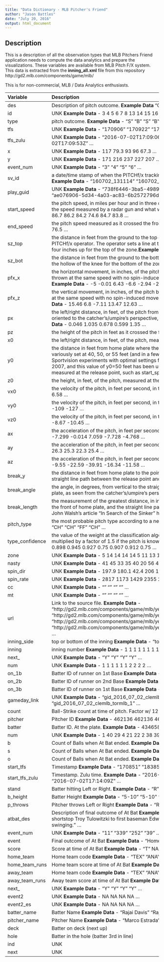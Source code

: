```yaml
---
title: "Data Dictionary - MLB Pitcher's Friend"
author: "Jason Battles"
date: "July 20, 2016"
output: html_document
---
```


## Description
This is a description of all the observation types that MLB Pitchers Friend application needs to compute the data analytics and prepare the visualizations.  These variables are available from MLB Pitch F/X system.  This data is extracted from the **inning_all.xml** file from this repository http://gd2.mlb.com/components/game/mlb/

This is for non-commercial, MLB / Data Analytics enthusiasts.

-------------------------------------------------------------
Variable        Description                                                 
-------------   ----------------------------------------------------------------        
des             Description of pitch outcome. **Example Data** "Called Strike" "Ball" "Swinging Strike" "Ball" ...

id              UNK   **Example Data** - 3 4 5 6 7 8 13 14 15 16 ...

type            pitch outcome.  **Example Data** -  "S" "B" "S" "B" ...

tfs             UNK   **Example Data** -  "170906" "170922" "170936" "170953" ...

tfs_zulu        UNK  **Example Data** -  "2016-07-02T17:09:06Z" "2016-07-02T17:09:22Z" "2016-07-02T17:09:36Z" "2016-07-02T17:09:53Z" ...

x               UNK **Example Data** - 117 79.3 93 96 67.3 ...
 
y               UNK **Example Data** - 171 216 237 227 207 ...
 
event_num       UNK **Example Data** -  "3" "4" "5" "6" ...
 
sv_id           a date/time stamp of when the PITCHf/x tracking system first detected the pitch in the air, it is in the format YYMMDD_hhmmss.  **Example Data** -  "160702_131114" "160702_131128" "160702_131141" "160702_131200" ...
 
play_guid       UNK **Example Data** -  "738f6446-3ba5-4989-8514-f1ebe93c16a2" "ed9a82bb-91b9-485f-b24d-0006910bff72" "ae076906-5d34-4a03-ac83-6b2572796d34" "c9bf731e-323f-4b9a-99f0-3c0113f8e4c8" ...
 
start_speed     the pitch speed, in miles per hour and in three dimensions, measured at the initial point, y0. Of the two speeds, this one is closer to the speed measured by a radar gun and what we are familiar with for a pitcher’s “velocity” **Example Data** - 83.7 81.1 72.6 74.3 86.7 86.2 84.2 74.6 84.7 83.8 ...
 
end_speed       the pitch speed measured as it crossed the front of home plate.**Example Data** - 74.4 74.2 66.2 67.8 80.1 79.2 76.4 67.7 77.7 76.5 ...
 
sz_top          the distance in feet from the ground to the top of the current batter’s rulebook strike zone as measured from the video by the PITCHf/x operator. The operator sets a line at the batter’s belt as he settles into the hitting position, and the PITCHf/x software adds four inches up for the top of the zone.**Example Data** - 3.47 3.47 3.47 3.47 3.47 3.47 3.26 3.26 3.26 3.26 ...
 
sz_bot          the distance in feet from the ground to the bottom of the current batter’s rulebook strike zone. The PITCHf/x operator sets a line at the hollow of the knee for the bottom of the zone.**Example Data** - 1.5 1.5 1.5 1.5 1.5 1.5 1.48 1.48 1.48 1.48 ...
 
pfx_x           the horizontal movement, in inches, of the pitch between the release point and home plate, as compared to a theoretical pitch thrown at the same speed with no spin-induced movement. This parameter is measured at y=40 feet regardless of the y0 value. **Example Data** - -5 -0.01 6.43 -6.6 -2.94 -2.33 -2.66 -9.81 -3.71 -4.02 ...
 
pfx_z           the vertical movement, in inches, of the pitch between the release point and home plate, as compared to a theoretical pitch thrown at the same speed with no spin-induced movement. This parameter is measured at y=40 feet regardless of the y0 value. **Example Data** - 15.46 6.8 -7.11 13.47 12.63 ...
 
px              the left/right distance, in feet, of the pitch from the middle of the plate as it crossed home plate. The PITCHf/x coordinate system is oriented to the catcher’s/umpire’s perspective, with distances to the right being positive and to the left being negative. **Example Data** - 0.046 1.035 0.678 0.599 1.35 ...
 
pz              the height of the pitch in feet as it crossed the front of home plate. **Example Data** - 2.552 0.896 0.128 0.485 1.235 ...
 
x0              the left/right distance, in feet, of the pitch, measured at the initial point. **Example Data** - -0.935 -1.064 -1.289 -1.011 -0.901 ...
 
y0              the distance in feet from home plate where the PITCHf/x system is set to measure the initial parameters. This parameter has been variously set at 40, 50, or 55 feet (and in a few instances 45 feet) from the plate at different times throughout the 2007 season as Sportvision experiments with optimal settings for the PITCHf/x measurements. Sportvision settled on 50 feet in the second half of 2007, and this value of y0=50 feet has been used since. Changes in this parameter impact the values of all other parameters measured at the release point, such as start_speed. **Example Data** - 50 50 50 50 50 50 50 50 50 50 ...
 
z0              the height, in feet, of the pitch, measured at the initial point. **Example Data** - 6.49 6.42 6.54 6.37 6.34 ...
 
vx0                 the velocity of the pitch, in feet per second, in three dimensions, measured at the initial point. **Example Data** - 3.87 4.88 2.35 5.24 6.58 ...
 
vy0             the velocity of the pitch, in feet per second, in three dimensions, measured at the initial point. **Example Data** - -122 -119 -106 -109 -127 ...
 
vz0             the velocity of the pitch, in feet per second, in three dimensions, measured at the initial point.**Example Data** - -7.36 -7.98 -3.56 -8.67 -10.45 ...
 
ax              the acceleration of the pitch, in feet per second per second, in three dimensions, measured at the initial point. **Example Data** - -7.299 -0.014 7.059 -7.728 -4.768 ...
 
ay              the acceleration of the pitch, in feet per second per second, in three dimensions, measured at the initial point. **Example Data** - 33 26.3 25.3 22.3 25.4 ...
 
az              the acceleration of the pitch, in feet per second per second, in three dimensions, measured at the initial point. **Example Data** - -9.55 -22.59 -39.91 -16.34 -11.58 ...
 
break_y         the distance in feet from home plate to the point in the pitch trajectory where the pitch achieved its greatest deviation from the straight line path between the release point and the front of home plate. **Example Data** -  "23.6" "23.8" "23.7" "23.7" ...
 
break_angle     the angle, in degrees, from vertical to the straight line path from the release point to where the pitch crossed the front of home plate, as seen from the catcher’s/umpire’s perspective. **Example Data** -  "28.6" "-2.2" "-10.4" "20.5" ...
 
break_length    the measurement of the greatest distance, in inches, between the trajectory of the pitch at any point between the release point and the front of home plate, and the straight line path from the release point and the front of home plate, per the MLB Gameday team. John Walsh’s article “In Search of the Sinker” has a good illustration of this parameter.**Example Data** -  "3.7" "7.1" "15.4" "6.7" ...
 
pitch_type      the most probable pitch type according to a neural net classification algorithm developed by Ross Paul of MLBAM. **Example Data** -  "CH" "CH" "FF" "CH" ...
 
type_confidence     the value of the weight at the classification algorithm’s output node corresponding to the most probable pitch type, this value is multiplied by a factor of 1.5 if the pitch is known by MLBAM to be part of the pitcher’s repertoire.**Example Data** - 0.75 0.868 0.902 0.898 0.945 0.927 0.75 0.907 0.912 0.75 ...

zone                UNK **Example Data** - 5 14 14 14 14 5 11 13 13 11 ...
 
nasty               UNK **Example Data** - 41 45 33 35 40 20 56 46 23 48 ...
 
spin_dir            UNK **Example Data** - 197.9 180.1 42.4 206 193 ...
 
spin_rate           UNK **Example Data** - 2817 1173 1429 2355 2424 ...
 
cc                  UNK **Example Data** -  "" "" "" "" ...
 
mt                  UNK **Example Data** -  "" "" "" "" ...
 
url                 Link to the source file. **Example Data** -  "http://gd2.mlb.com/components/game/mlb/year_2016/month_07/day_02/gid_2016_07_02_clemlb_tormlb_1/inning/inning_all.xml" "http://gd2.mlb.com/components/game/mlb/year_2016/month_07/day_02/gid_2016_07_02_clemlb_tormlb_1/inning/inning_all.xml" "http://gd2.mlb.com/components/game/mlb/year_2016/month_07/day_02/gid_2016_07_02_clemlb_tormlb_1/inning/inning_all.xml" "http://gd2.mlb.com/components/game/mlb/year_2016/month_07/day_02/gid_2016_07_02_clemlb_tormlb_1/inning/inning_all.xml" ...
 
inning_side         top or bottom of the inning **Example Data** -  "top" "top" "top" "top" ...
 
inning              inning number **Example Data** - 1 1 1 1 1 1 1 1 1 1 ...
 
next_                   UNK **Example Data** -  "Y" "Y" "Y" "Y" ...
 
num                 UNK **Example Data** - 1 1 1 1 1 1 2 2 2 2 ...
 
on_1b               Batter ID of runner on 1st Base **Example Data** - NA NA NA NA NA NA NA NA NA NA ...
 
on_2b               Batter ID of runner on 2nd Base **Example Data** - NA NA NA NA NA NA NA NA NA NA ...
 
on_3b               Batter ID of runner on 1st Base **Example Data** - NA NA NA NA NA NA NA NA NA NA ...
 
gameday_link        UNK **Example Data** -  "gid_2016_07_02_clemlb_tormlb_1" "gid_2016_07_02_clemlb_tormlb_1" "gid_2016_07_02_clemlb_tormlb_1" "gid_2016_07_02_clemlb_tormlb_1" ...

 count              Ball-Strike count at time of pitch. Factor w/ 12 levels **Example Data** - ""0-0","0-1","0-2",..: 1 2 5 6 9 12 1 4 7 10 ...
 
 
pitcher             Pitcher ID **Example Data** - 462136 462136 462136 462136 462136 ...

batter              Batter ID.  At the plate. **Example Data** - 434658 434658 435063 435063 434658 ...

num                 UNK **Example Data** - 1 40 29 4 21 22 2 38 39 23 ...

b                   Count of Balls when At Bat ended.  **Example Data** - 3 2 0 2 3 1 3 2 3 3 ...

s                   Count of Balls when At Bat ended.  **Example Data** - 2 2 3 3 2 3 3 2 2 2 ...

o                   Count of Balls when At Bat ended.   **Example Data** - 0 3 1 3 1 2 1 1 2 3 ...

start_tfs           Timestamp **Example Data** -   "170851" "183859" "181608" "171409" ...

start_tfs_zulu      Timestamp. Zulu time. **Example Data** -   "2016-07-02T17:08:51Z" "2016-07-02T18:38:59Z" "2016-07-02T18:16:08Z" "2016-07-02T17:14:09Z" ...

stand               Batter hitting Left or Right. **Example Data** -   "R" "R" "R" "R" ...

b_height            Batter Height **Example Data** -   "5-10" "5-10" "6-1" "6-1" ...

p_throws            Pitcher throws Left or Right **Example Data** -   "R" "R" "R" "R" ...

atbat_des           Description of final outcome of At Bat **Example Data** -   "Rajai Davis homers (9) on a line drive to left field.  " "Rajai Davis grounds out, shortstop Troy Tulowitzki to first baseman Edwin Encarnacion.  " "Mike Napoli strikes out swinging.  " "Mike Napoli strikes out swinging.  " ...

event_num           UNK **Example Data** - "11" "339" "252" "39" ...

event               Final outcome of At Bat **Example Data** -   "Home Run" "Groundout" "Strikeout" "Strikeout" ...

score               Score at time of At Bat **Example Data** -   "T" NA NA NA ...

home_team           Home team code **Example Data** - "TEX" "ANA" "CLE" ...

home_team_runs      Home team score at time of At Bat **Example Data** -   "0" "3" "3" "0" ...

away_team           Home team code **Example Data** - "TEX" "ANA" "CLE" ...

away_team_runs      Away team score at time of At Bat **Example Data** -   "1" "3" "2" "1" ...

next_               UNK **Example Data** -   "Y" "Y" "Y" "Y" ...

event2              UNK **Example Data** -   NA NA NA NA ...

event2_es           UNK **Example Data** -   NA NA NA NA ...

batter_name         Batter Name **Example Data** - "Rajai Davis" "Rajai Davis" "Mike Napoli" "Mike Napoli" ...

pitcher_name        Pitcher Name **Example Data** - "Marco Estrada" "Marco Estrada" "Marco Estrada" "Marco Estrada" ...

deck                Batter on deck (next up)

hole                Batter in the hole (batter 3rd in line)

ind                 UNK

next                UNK
 -------------------------------------------------------------
 
